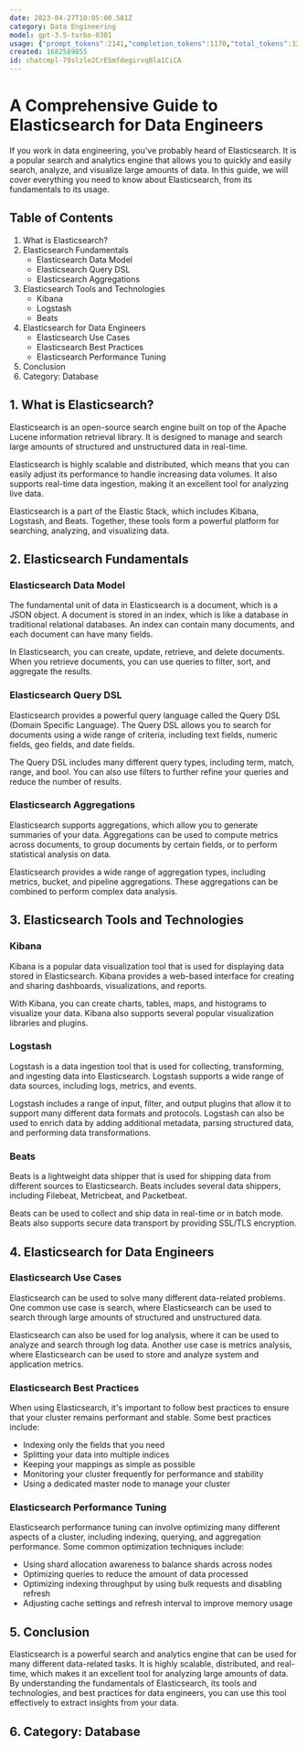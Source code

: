 ```yaml
---
date: 2023-04-27T10:05:00.581Z
category: Data Engineering
model: gpt-3.5-turbo-0301
usage: {"prompt_tokens":2141,"completion_tokens":1170,"total_tokens":3311}
created: 1682589855
id: chatcmpl-79slzle2CrESmfdegirvqBla1CiCA
---
```


# A Comprehensive Guide to Elasticsearch for Data Engineers

If you work in data engineering, you've probably heard of Elasticsearch. It is a popular search and analytics engine that allows you to quickly and easily search, analyze, and visualize large amounts of data. In this guide, we will cover everything you need to know about Elasticsearch, from its fundamentals to its usage.

## Table of Contents
1. What is Elasticsearch?
2. Elasticsearch Fundamentals
   - Elasticsearch Data Model
   - Elasticsearch Query DSL
   - Elasticsearch Aggregations
3. Elasticsearch Tools and Technologies
   - Kibana
   - Logstash
   - Beats
4. Elasticsearch for Data Engineers
   - Elasticsearch Use Cases
   - Elasticsearch Best Practices
   - Elasticsearch Performance Tuning
5. Conclusion
6. Category: Database

## 1. What is Elasticsearch?

Elasticsearch is an open-source search engine built on top of the Apache Lucene information retrieval library. It is designed to manage and search large amounts of structured and unstructured data in real-time.

Elasticsearch is highly scalable and distributed, which means that you can easily adjust its performance to handle increasing data volumes. It also supports real-time data ingestion, making it an excellent tool for analyzing live data.

Elasticsearch is a part of the Elastic Stack, which includes Kibana, Logstash, and Beats. Together, these tools form a powerful platform for searching, analyzing, and visualizing data.

## 2. Elasticsearch Fundamentals

### Elasticsearch Data Model

The fundamental unit of data in Elasticsearch is a document, which is a JSON object. A document is stored in an index, which is like a database in traditional relational databases. An index can contain many documents, and each document can have many fields.

In Elasticsearch, you can create, update, retrieve, and delete documents. When you retrieve documents, you can use queries to filter, sort, and aggregate the results.

### Elasticsearch Query DSL

Elasticsearch provides a powerful query language called the Query DSL (Domain Specific Language). The Query DSL allows you to search for documents using a wide range of criteria, including text fields, numeric fields, geo fields, and date fields.

The Query DSL includes many different query types, including term, match, range, and bool. You can also use filters to further refine your queries and reduce the number of results.

### Elasticsearch Aggregations

Elasticsearch supports aggregations, which allow you to generate summaries of your data. Aggregations can be used to compute metrics across documents, to group documents by certain fields, or to perform statistical analysis on data.

Elasticsearch provides a wide range of aggregation types, including metrics, bucket, and pipeline aggregations. These aggregations can be combined to perform complex data analysis.

## 3. Elasticsearch Tools and Technologies

### Kibana

Kibana is a popular data visualization tool that is used for displaying data stored in Elasticsearch. Kibana provides a web-based interface for creating and sharing dashboards, visualizations, and reports.

With Kibana, you can create charts, tables, maps, and histograms to visualize your data. Kibana also supports several popular visualization libraries and plugins.

### Logstash

Logstash is a data ingestion tool that is used for collecting, transforming, and ingesting data into Elasticsearch. Logstash supports a wide range of data sources, including logs, metrics, and events.

Logstash includes a range of input, filter, and output plugins that allow it to support many different data formats and protocols. Logstash can also be used to enrich data by adding additional metadata, parsing structured data, and performing data transformations.

### Beats

Beats is a lightweight data shipper that is used for shipping data from different sources to Elasticsearch. Beats includes several data shippers, including Filebeat, Metricbeat, and Packetbeat.

Beats can be used to collect and ship data in real-time or in batch mode. Beats also supports secure data transport by providing SSL/TLS encryption.

## 4. Elasticsearch for Data Engineers

### Elasticsearch Use Cases

Elasticsearch can be used to solve many different data-related problems. One common use case is search, where Elasticsearch can be used to search through large amounts of structured and unstructured data.

Elasticsearch can also be used for log analysis, where it can be used to analyze and search through log data. Another use case is metrics analysis, where Elasticsearch can be used to store and analyze system and application metrics.

### Elasticsearch Best Practices

When using Elasticsearch, it's important to follow best practices to ensure that your cluster remains performant and stable. Some best practices include: 
- Indexing only the fields that you need 
- Splitting your data into multiple indices 
- Keeping your mappings as simple as possible 
- Monitoring your cluster frequently for performance and stability 
- Using a dedicated master node to manage your cluster 

### Elasticsearch Performance Tuning

Elasticsearch performance tuning can involve optimizing many different aspects of a cluster, including indexing, querying, and aggregation performance. Some common optimization techniques include:

- Using shard allocation awareness to balance shards across nodes
- Optimizing queries to reduce the amount of data processed
- Optimizing indexing throughput by using bulk requests and disabling refresh
- Adjusting cache settings and refresh interval to improve memory usage

## 5. Conclusion 

Elasticsearch is a powerful search and analytics engine that can be used for many different data-related tasks. It is highly scalable, distributed, and real-time, which makes it an excellent tool for analyzing large amounts of data. By understanding the fundamentals of Elasticsearch, its tools and technologies, and best practices for data engineers, you can use this tool effectively to extract insights from your data.

## 6. Category: Database